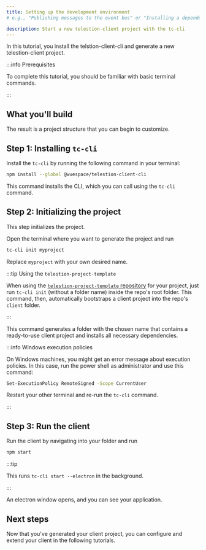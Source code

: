 ```yaml
---
title: Setting up the development environment
# e.g., "Publishing messages to the event bus" or "Installing a dependency using npm"

description: Start a new telestion-client project with the tc-cli
---
```


<!--
Tutorial
========

=== When to use this template:
Use this template when you want to give a quick, step-by-step tutorial for solving a specific
technical problem. Tutorials allow the reader to learn how to implement something within
their projects quickly.

=== When not to use this template:
When your article focuses more on a concept/technology and is not rooted in a specific technical
problem ("how to do XY?"), consider using a guide instead.

=== Guide or Tutorial
A tutorial provides a quick, technical "step-by-step" tutorial for a
given problem. Thus, a guide describes less the handling of a specific problem
and more the general interaction of the reader with a given concept.

Example with npm articles:
- "npm": (Concept, explaining what npm is)
- "Installing a dependency with npm" (Tutorial, providing a quick tutorial to
  solve a technical problem)
- "Managing dependencies with npm" (Guide, including both technical knowledge, but
  also best practices and more)

=== Writing tips:
- Write in the present tense
- Use neutral pronouns (they/them instead of he/she and him/her)
- Be respectful to everyone
- Be aware of the potential for cultural misunderstandings
- Provide explanations for what you do, but focus on the step-by-step guide
  without deeply explaining every technical decision and why it's best prcatice
  to do so (you can describe best practices in a guide, a tutorial must focus on
  keeping the "step by step" flow going)
-->

<!-- Relevant imports: -->


<!-- Short description of what the article covers: -->

In this tutorial, you install the telstion-client-cli and generate a new
telestion-client project.

:::info Prerequisites

To complete this tutorial, you should be familiar with basic terminal commands.

:::

## What you'll build

The result is a project structure that you can begin to customize.

## Step 1: Installing `tc-cli`

Install the `tc-cli` by running the following command in your terminal:

````sh
npm install --global @wuespace/telestion-client-cli
````

This command installs the CLI, which you can call using the `tc-cli` command.

## Step 2: Initializing the project

This step initializes the project.

Open the terminal where you want to generate the project and run

````sh
tc-cli init myproject
````

Replace `myproject` with your own desired name.

:::tip Using the `telestion-project-template`

When using the
[`telestion-project-template` repository](https://github.com/wuespace/telestion-project-template)
for your project, just run `tc-cli init` (without a folder name) inside the
repo's root folder. This command, then, automatically bootstraps a client
project into the repo's `client` folder.

:::

This command generates a folder with the chosen name that contains a
ready-to-use client project and installs all necessary dependencies.

:::info Windows execution policies

On Windows machines, you might get an error message about execution policies. In
this case, run the power shell as administrator and use this command:

````sh
Set-ExecutionPolicy RemoteSigned -Scope CurrentUser
````

Restart your other terminal and re-run the `tc-cli` command.

:::

## Step 3: Run the client

Run the client by navigating into your folder and run

````sh
npm start
````

:::tip

This runs `tc-cli start --electron` in the background.

:::

An electron window opens, and you can see your application.

## Next steps

<!-- Short concluding sentence: -->

Now that you've generated your client project, you can configure and extend your
client in the following tutorials.

<!-- Links to next steps/related articles -->

<!--
Snippets
--------

<Reference to="../other-article">
    Relative Link to other article
</Reference>

<Reference to="https://www.example.com">
    Example Website
</Reference>
-->
